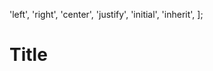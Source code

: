   'left',
  'right',
  'center',
  'justify',
  'initial',
  'inherit',
];

<Meta title="Components/Title" component={Title} />

# Title

<ArgsTable of={Title} />

<Canvas>
  <Story name="h1">
    <div>
      <Title
        color={select('Title color', colorOptions, 'adminTextColor')}
        fontSize={select('Font size', fontSizeOptions)}
        textAlign={select('Text align', textAlignOptions)}
        variant="h1"
      >
        {text('Text', 'The quick brown fox jumps over the lazy dog')}
      </Title>
    </div>
  </Story>
</Canvas>

<Canvas>
  <Story name="h2">
    <div>
      <Title
        color={select('Title color', colorOptions, 'adminTextColor')}
        fontSize={select('Font size', fontSizeOptions)}
        textAlign={select('Text align', textAlignOptions)}
        variant="h2"
      >
        {text('Text', 'The quick brown fox jumps over the lazy dog')}
      </Title>
    </div>
  </Story>
</Canvas>

<Canvas>
  <Story name="h3">
    <div>
      <Title
        color={select('Title color', colorOptions, 'adminTextColor')}
        fontSize={select('Font size', fontSizeOptions)}
        textAlign={select('Text align', textAlignOptions)}
        variant="h3"
      >
        {text('Text', 'The quick brown fox jumps over the lazy dog')}
      </Title>
    </div>
  </Story>
</Canvas>

<Canvas>
  <Story name="h4">
    <div>
      <Title
        color={select('Title color', colorOptions, 'adminTextColor')}
        fontSize={select('Font size', fontSizeOptions)}
        textAlign={select('Text align', textAlignOptions)}
        variant="h4"
      >
        {text('Text', 'The quick brown fox jumps over the lazy dog')}
      </Title>
    </div>
  </Story>
</Canvas>

<Canvas>
  <Story name="h5">
    <div>
      <Title
        color={select('Title color', colorOptions, 'adminTextColor')}
        fontSize={select('Font size', fontSizeOptions)}
        textAlign={select('Text align', textAlignOptions)}
        variant="h5"
      >
        {text('Text', 'The quick brown fox jumps over the lazy dog')}
      </Title>
    </div>
  </Story>
</Canvas>

<Canvas>
  <Story name="h6">
    <div>
      <Title
        color={select('Title color', colorOptions, 'adminTextColor')}
        fontSize={select('Font size', fontSizeOptions)}
        textAlign={select('Text align', textAlignOptions)}
        variant="h6"
      >
        {text('Text', 'The quick brown fox jumps over the lazy dog')}
      </Title>
    </div>
  </Story>
</Canvas>
